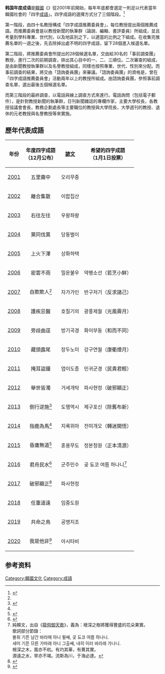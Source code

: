 '''韩国年度成语'''是[[韓國|韓國]]《{{link-ko|教授新聞|교수신문}}》從2001年前開始，每年年底都會選定一則足以代表當年韓國社會的「四字[[成語|成語]]」。四字成語的選擇方式分了三個階段。<ref>{{cite web|url=http://heisdsc.pixnet.net/blog/post/12844201-%E7%94%B1%E3%80%8C%E5%9B%9B%E5%AD%97%E6%88%90%E8%AA%9E%E3%80%8D%E7%9C%8B%E9%9F%93%E5%9C%8B%E5%A4%A7%E5%AD%B8%E6%95%99%E6%8E%88%E7%9C%BC%E4%B8%AD%E6%89%80%E8%A6%8B%E7%9A%84%E9%9F%93|title=由「四字成語」看韓國大學教授眼中所見的韓國社會 @ 知韓識韓不哈韓，比較研究為台灣 :: 痞客邦 PIXNET ::|first=heisdsc|last=(heisdsc)|date=2012-12-25|publisher=}}</ref>

第一階段，由四十名教授構成「四字成語推薦委員會」，每位教授提出兩個推薦成語。而推薦委員會是以教授新聞的執筆群（論說、編輯、書評委員）所組成，並且考量到學科專業、世代別，以及地區別之下，以適當的比例之下組成。在收集完推薦名單的一週之後，先去除掉出處不明的四字成語，留下28個進入候選名單。

第二階段，將推薦委員會所提出的28個候選名單，交由給30名的「事前調查團」教授，進行二次的前期調查，排出其心目中的一、二、三順位。二次審查的組成，是由新聞教授執筆群以及名譽教授組成，同樣也按照專業、世代、性別來分配。而事前調查的結果，將交由「諮詢委員團」來審議。「諮詢委員團」的資格是，曾在「四字成語推薦委員會」活動兩年以上的教授所組成。由諮詢委員團，參照事前調查名單，選出最後五個候選名單。

而第三階段的最終調查，以電話與線上調查方式來進行。電話詢問（包括電子郵件），是針對教授新聞的執筆群，日刊新聞雜誌的專欄作家，主要大學校長，各教授協議會會長，教務企劃處長等主要職位的教授與大學院長，大學週刊的教授、退休的元老教授與名譽教授等來實施。

==歷年代表成語==
{| class="wikitable" class="wikitable"
|- 
!年份
!年度四字成語<br>（12月公布）!![[諺文|諺文]]!!希望的四字成語<br>（1月1日投票）
|-
|[[2001年|2001]]
|align=center|五里霧中
|오리무중
|
|-
|[[2002年|2002]]
|align=center|離合集散
|이합집산
|
|-
|[[2003年|2003]]
|align=center|右往左往
|우왕좌왕
|
|-
|[[2004年|2004]]
|align=center|黨同伐異
|당동벌이
|
|-
|[[2005年|2005]]
|align=center|上火下澤
|상화하택
|
|-
|[[2006年|2006]]
|align=center|密雲不雨
|밀운불우
|약팽소선（若烹小鮮）
|-
|[[2007年|2007]]
|align=center|自欺欺人<ref name="Yuming Wei 2019 p. 223" />
|자가가인
|반구저기（反求諸己）
|-
|[[2008年|2008]]
|align=center|護疾忌醫
|호질기의
|광풍제월（光風霽月）
|-
|[[2009年|2009]]
|align=center|旁歧曲逕
|방기곡경
|화이부동（和而不同）
|-
|[[2010年|2010]]
|align=center|藏頭露尾
|장두노미
|강구연월（康衢煙月）
|-
|[[2011年|2011]]
|align=center|掩耳盜鐘
|엄이도종
|민귀군경（民貴君輕）
|-
|[[2012年|2012]]
|align=center|舉世皆濁
|거세개탁
|파사현정（破邪顯正）
|-
|[[2013年|2013]]
|align=center|倒行逆施<ref name="Yuming Wei 2019 p. 223">{{cite book | last=Yuming | first=L. | last2=Wei | first2=L. | title=2014 | publisher=De Gruyter | series=Language Policies and Practices in China [LPPC] | year=2019 | isbn=978-1-5015-1172-1 | url=https://books.google.com.hk/books?id=QDrEDwAAQBAJ&pg=PA223 | access-date=2021-08-29 | page=223}}</ref>
|도헹역시
|제구포신（除舊布新）
|-
|[[2014年|2014]]
|align=center|指鹿為馬<ref name="Yuming Wei 2019 p. 223" />
|지록위마
|전미개오（轉迷開悟）
|-
|[[2015年|2015]]
|align=center|昏庸無道<ref>{{cite web|url=http://www.cna.com.tw/news/firstnews/201512205006-1.aspx|title=韓國年度成語選出「昏庸無道」   - 重點新聞 - 中央社即時新聞 CNA NEWS|first=|date=2015-12-20|publisher=}}</ref>
|혼용무도
|정본청원（正本清源）
|-
|[[2016年|2016]]
|align=center|君舟民水<ref>{{cite web|url=https://www.ettoday.net/news/20170102/840839.htm?t=%E8%91%A3%E6%80%9D%E9%BD%8A%EF%BC%8F%E5%B9%B4%E5%BA%A6%E6%88%90%E8%AA%9E%EF%BC%8C%E4%B8%80%E7%AA%BA%E9%9F%93%E5%9C%8B%E7%A4%BE%E6%9C%83|title=董思齊／年度成語，一窺韓國社會 - 雲論 - ETtoday新聞雲 |first=|date=2017-01-02|publisher=}}</ref>
|군주민수
|곶 됴코 여름 하나니<ref>純韓文，出自《[[龍飛御天歌|龍飛御天歌]]》，義為：根深之樹將獲得豐盛的花朵果實。<br>歌詞部分節錄：<br>불휘 기픈 남간 바라매 아니 뮐쌔, 곶 됴코 여름 하나니.<br>새미 기픈 므른 가마래 아니 그츨쌔, 내히 이러 바라래 가나니.<br>根深之木，風亦不杌。有灼其華，有蕡其實。<br>源遠之水，旱亦不竭。流斯為川，于海必達。</ref>
|-
|[[2017年|2017]]
|align=center|破邪顯正<ref>{{cite web|url=http://www.sisaty.com/sub_read.html?uid=1248|title=올해의 사자성어..破邪顯正(파사현정)|first=|date=2016-12-17|publisher=}}</ref>
|파사현정
|
|-
|[[2018年|2018]]
|align=center|任重道遠
|임중도원
|
|-
|[[2019年|2019]]
|align=center|共命之鳥
|공명지조
|
|-
|[[2020年|2020]]
|align=center|我是他非<ref>{{Cite web|url= https://chinese.joins.com/news/articleView.html?idxno=99726&continueFlag=5278993f466233b8b99e93fead16d2fd|title= 韩2020年度汉字成语出炉，“我是他非”讽刺政府“双标”|work=中央日报|date= 2020-12-20}}</ref>
|아시타비
|
|}

== 参考资料 ==
{{reflist}}
[[Category:韓國文化|Category:韓國文化]]
[[Category:成語|Category:成語]]